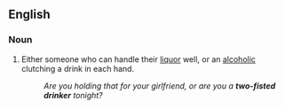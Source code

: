 ==English==

===Noun===
{{en-noun|head=[[two-fisted]] [[drinker]]}}

# {{context|figuratively|idiomatic|lang=en}} Either someone who can handle their [[liquor]] well, or an [[alcoholic]] clutching a drink in each hand.
#: ''Are you holding that for your girlfriend, or are you a '''two-fisted drinker''' tonight?''